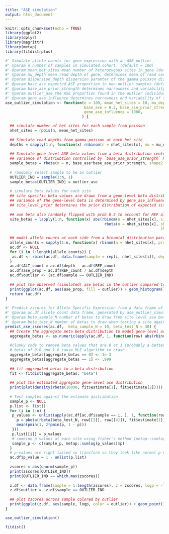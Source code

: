 ```yaml
---
title: "ASE simulation"
output: html_document
---
```


```r
knitr::opts_chunk$set(echo = TRUE)
library(ggplot2)
library(dplyr)
library(magrittr)
library(metap)
library(fitdistrplus)
```


```r
#' Simulate allele counts for gene expression with an ASE outlier
#' @param n number of samples in simulated cohort  (default = 100)
#' @param mean_het_sites mean number of heterozygous sites in gene (default = 10)
#' @param mu_depth mean read depth of gene, determines mean of read count gamma poisson distribution (default = 100)
#' @param dispersion_depth dispersion paramter of the gamma poisson distribution to simulate gene expression levels (default = 50)
#' @param base_ase expected ASE proportion in non-outlier samples (default = 0.5)
#' @param base_ase_prior_strength determines narrowness and variability of the ASE beta in each sample (higher values ==> tigther dist and less varaince) ( default = 1000)
#' @param outlier_ase the ASE proportion found in the outlier individual
#' @param gene_ase_influence determines narrowness and variability of the gene-level ASE beta when drawing site specific ASE betas (higher values ==> tigther dist and less varaince) ( default = 1000)
ase_outlier_simulation <- function(n = 100, mean_het_sites = 10, mu_depth = 100, dispersion_depth = 50,
                                   base_ase = 0.5, base_ase_prior_strength = 1000, outlier_ase = 0.7,
                                   gene_ase_influence = 1000,
                                  ) {

  ## simulate number of het sites for each sample from poisson
  nhet_sites = rpois(n, mean_het_sites)
  
  ## Simulate read depths from gamma-poisson at each het site
  depths = sapply(1:n, function(x) rnbinom(n = nhet_sites[x], mu = mu_depth, size = dispersion_depth))
  
  ## Simulate gene level ASE beta values from a beta distribution centered at the base_ase param
  ## variance of distriubtion controlled by `base_ase_prior_strength` higher value ==> tighter peak
  sample_betas = rbeta(n = n, base_ase*base_ase_prior_strength, shape2 = (1 - base_ase)*base_ase_prior_strength) 
  
  # randomly select sample to be an outlier
  OUTLIER_IND = sample(1:n, 1)
  sample_betas[OUTLIER_IND] = outlier_ase
  
  # simulate beta values for each site
  ## site specific beta values are drawn from a gene-level beta distribution centered at the gene level ase value
  ## variance of the gene-level beta is determined by gene_ase_influence (higher value ==> tighter dist and smaller variance)
  ## site_level_prior determines the prior distribution of expected site level variance
  
  ## ase beta also randomly flipped with prob 0.5 to account for REF alleles not always being on same haplotype 
  site_betas = lapply(1:n, function(x) abs(rbinom(n = nhet_sites[x], size = 1, prob = .5) -
                                            rbeta(n = nhet_sites[x], shape1 = sample_betas[x]*gene_ase_influence + site_ase_prior,
                                                                     shape2 = (1 - sample_betas[x])*gene_ase_influence + site_ase_prior)))
  
  ## model allele counts at each side from a binomial distribution parameterized by the depths and site_betas
  allele_counts = sapply(1:n, function(x) rbinom(n = nhet_sites[x], prob = site_betas[[x]], size = depths[[x]]))
  ac.df <- NULL
  for (i in 1:length(allele_counts)) {
   ac.df <- rbind(ac.df, data.frame(sample = rep(i, nhet_sites[i]), depth = depths[[i]], REF_count = allele_counts[[i]]))
  }
  ac.df$ALT_count = ac.df$depth - ac.df$REF_count
  ac.df$ase_prop = ac.df$REF_count / ac.df$depth
  ac.df$outlier <- (ac.df$sample == OUTLIER_IND)
  
  ## plot the observed (simulated) ase betas in the outlier compared to the rest of the samples
  print(ggplot(ac.df, aes(ase_prop, fill = outlier)) + geom_histogram() + scale_fill_manual(values = c("grey80", "red")) + theme_classic())
  return (ac.df)
}
  
#' Predict zscores for Allele Specific Expression from a data frame of allele counts
#' @param ac.df allele count data frame, generated by ase_outlier_simulation function
#' @param beta_sample_N number of betas to draw from site level ase betas to form the aggregated gene-level beta estimation (default = 10)
#' @param beta_test_N number of betas to draw when testing a site against the aggregate distribution for outlier status (default = 30)
predict_ase_zscores(ac.df,  beta_sample_N = 10, beta_test_N = 30) {
  ## Create the aggregate meta beta distribution to model gene-level ase from individual site observations
  aggregate_betas <- as.numeric(apply(ac.df, 1, function(row) abs(rbinom(draws,1,.5) - rbeta(beta_sample_N, row[3], row[4]))))
  
  #clunky code to remove beta values that are 0 or 1 (probably a better way)
  # betas of 0.0 and 1.0 cause MLE algorithm to crash
  aggregate_betas[aggregate_betas == 0] <- 1e-3 
  aggregate_betas[aggregate_betas == 1] <- .999
  
  ## fit aggregated betas to a beta distribution
  fit <- fitdist(aggregate_betas, "beta") 
   
  ## plot the estimated aggregate gene-level ase distribution
  print(plot(density(rbeta(10000, fit$estimate[1], fit$estimate[2]))))
  
  # Test samples against the estimate distribution
  sample_p <- NULL
  p.list <- list()
  for (i in 1:n) {
   p_values <- unlist(apply(ac.df[ac.df$sample == i, ], 1, function(row) {
     p = pbeta(rbeta(beta_test_N, row[[3]], row[[4]]), fit$estimate[1], fit$estimate[2])
     mean(pmin(1, 2*pmin(p, 1 - p)))
   }))
   p.list[[i]] = p_values
   # combine p values at each site using fisher's method (metap::sumlog)
   sample_p <- c(sample_p, metap::sumlog(p_values)$p)
  }
  # p-values are right tailed so transform so they look like normal p-values
  ac.df$p_value = 1 - unlist(p.list)
  
  zscores = abs(qnorm(sample_p))
  print(zscores[OUTLIER_IND])
  print(OUTLIER_IND == which.max(zscores))
  
  z.df <- data.frame(sample = 1:length(zscores), z = zscores, logp = -log10(sample_p))
  z.df$outlier =  z.df$sample == OUTLIER_IND
  
  ## plot zscores across sample colored by outlier
  print(ggplot(z.df, aes(sample, logp, color = outlier)) + geom_point() + theme_classic() + scale_color_manual(values = c("grey50", "red")))
}
```

```r
ase_outlier_simulation()
```
```r
fitdist()
```


